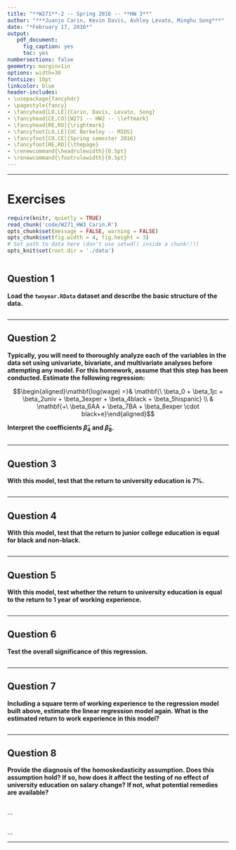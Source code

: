 ```yaml
---
title: "**W271**-2 -- Spring 2016 -- **HW 3**"
author: "***Juanjo Carin, Kevin Davis, Ashley Levato, Minghu Song***"
date: "*February 17, 2016*"
output:
   pdf_document:
     fig_caption: yes
     toc: yes
numbersections: false
geometry: margin=1in
options: width=30
fontsize: 10pt
linkcolor: blue
header-includes:
- \usepackage{fancyhdr}
- \pagestyle{fancy}
- \fancyhead[LO,LE]{Carin, Davis, Levato, Song}
- \fancyhead[CE,CO]{W271 -- HW2 -- \leftmark}
- \fancyhead[RE,RO]{\rightmark}
- \fancyfoot[LO,LE]{UC Berkeley -- MIDS}
- \fancyfoot[CO,CE]{Spring semester 2016}
- \fancyfoot[RE,RO]{\thepage}
- \renewcommand{\headrulewidth}{0.5pt}
- \renewcommand{\footrulewidth}{0.5pt}
---
```

  
**********



\pagebreak

# Exercises

```r
require(knitr, quietly = TRUE)
read_chunk('code/W271_HW3_Carin.R')
opts_chunk$set(message = FALSE, warning = FALSE)
opts_chunk$set(fig.width = 4, fig.height = 3)
# Set path to data here (don't use setwd() inside a chunk!!!)
opts_knit$set(root.dir = './data')
```

```r
```



## Question 1

**Load the `twoyear.RData` dataset and describe the basic structure of the data.**
  
```r
```



**********

## Question 2

**Typically, you will need to thoroughly analyze each of the variables in the data
set using univariate, bivariate, and multivariate analyses before attempting any
model. For this homework, assume that this step has been conducted. Estimate
the following regression:**
  
$$\begin{aligned}\mathbf{log(wage) =}& \mathbf{\ \beta_0 + \beta_1jc + \beta_2univ + \beta_3exper + \beta_4black + \beta_5hispanic} \\ & \mathbf{+\ \beta_6AA + \beta_7BA + \beta_8exper \cdot black+e}\end{aligned}$$
  
**Interpret the coefficients $\hat{\beta}_4$ and $\hat{\beta}_8$.**
  
```r
```



**********

## Question 3

**With this model, test that the return to university education is $7\%$.**
  
```r
```



**********

## Question 4

**With this model, test that the return to junior college education is equal for black and non-black.**
  
```r
```



**********

## Question 5

**With this model, test whether the return to university education is equal to the return to 1 year of working experience.**
  
```r
```



**********

## Question 6

**Test the overall significance of this regression.**
  
```r
```



**********

## Question 7

**Including a square term of working experience to the regression model built above, estimate the linear regression model again. What is the estimated return to work experience in this model?**
  
```r
```



**********

\pagebreak

## Question 8

**Provide the diagnosis of the homoskedasticity assumption. Does this assumption hold? If so, how does it affect the testing of no effect of university education on salary change? If not, what potential remedies are available?**

```r
```

...

```r
```

...

**********
